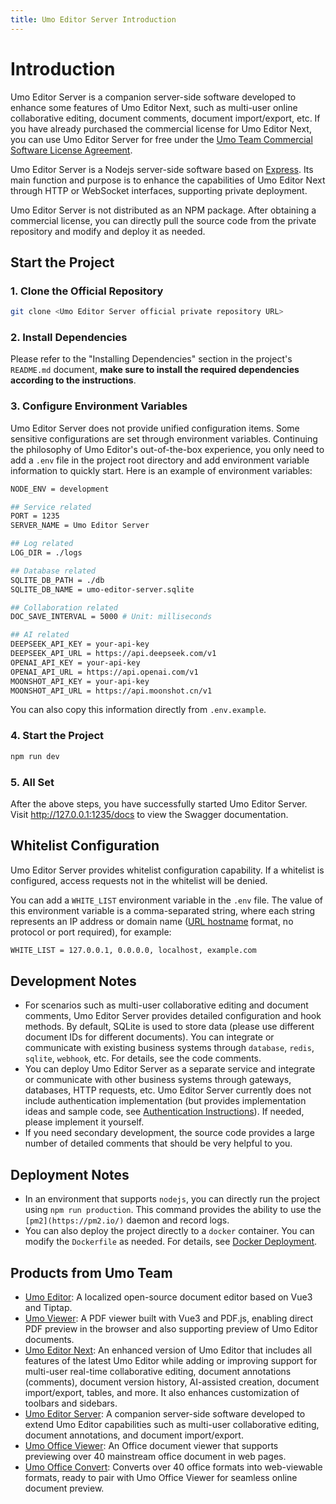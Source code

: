 ```yaml
---
title: Umo Editor Server Introduction
---
```


# Introduction

Umo Editor Server is a companion server-side software developed to enhance some features of Umo Editor Next, such as multi-user online collaborative editing, document comments, document import/export, etc. If you have already purchased the commercial license for Umo Editor Next, you can use Umo Editor Server for free under the [Umo Team Commercial Software License Agreement](license).

Umo Editor Server is a Nodejs server-side software based on [Express](https://expressjs.com/?hl=zh-CN). Its main function and purpose is to enhance the capabilities of Umo Editor Next through HTTP or WebSocket interfaces, supporting private deployment.

Umo Editor Server is not distributed as an NPM package. After obtaining a commercial license, you can directly pull the source code from the private repository and modify and deploy it as needed.

## Start the Project

### 1. Clone the Official Repository
```bash
git clone <Umo Editor Server official private repository URL>
```

### 2. Install Dependencies

Please refer to the "Installing Dependencies" section in the project's `README.md` document, **make sure to install the required dependencies according to the instructions**.

### 3. Configure Environment Variables

Umo Editor Server does not provide unified configuration items. Some sensitive configurations are set through environment variables. Continuing the philosophy of Umo Editor's out-of-the-box experience, you only need to add a `.env` file in the project root directory and add environment variable information to quickly start. Here is an example of environment variables:

```bash filename=".env"
NODE_ENV = development

## Service related
PORT = 1235
SERVER_NAME = Umo Editor Server

## Log related
LOG_DIR = ./logs

## Database related
SQLITE_DB_PATH = ./db
SQLITE_DB_NAME = umo-editor-server.sqlite

## Collaboration related
DOC_SAVE_INTERVAL = 5000 # Unit: milliseconds

## AI related
DEEPSEEK_API_KEY = your-api-key
DEEPSEEK_API_URL = https://api.deepseek.com/v1
OPENAI_API_KEY = your-api-key
OPENAI_API_URL = https://api.openai.com/v1
MOONSHOT_API_KEY = your-api-key
MOONSHOT_API_URL = https://api.moonshot.cn/v1
```

You can also copy this information directly from `.env.example`.

### 4. Start the Project

```sh npm2yarn
npm run dev
```

### 5. All Set
 
After the above steps, you have successfully started Umo Editor Server. Visit http://127.0.0.1:1235/docs to view the Swagger documentation.

## Whitelist Configuration

Umo Editor Server provides whitelist configuration capability. If a whitelist is configured, access requests not in the whitelist will be denied.

You can add a `WHITE_LIST` environment variable in the `.env` file. The value of this environment variable is a comma-separated string, where each string represents an IP address or domain name ([URL hostname](https://developer.mozilla.org/en-US/docs/Web/API/URL/hostname) format, no protocol or port required), for example:

```bash filename=".env"
WHITE_LIST = 127.0.0.1, 0.0.0.0, localhost, example.com
```

## Development Notes

- For scenarios such as multi-user collaborative editing and document comments, Umo Editor Server provides detailed configuration and hook methods. By default, SQLite is used to store data (please use different document IDs for different documents). You can integrate or communicate with existing business systems through `database`, `redis`, `sqlite`, `webhook`, etc. For details, see the code comments.
- You can deploy Umo Editor Server as a separate service and integrate or communicate with other business systems through gateways, databases, HTTP requests, etc. Umo Editor Server currently does not include authentication implementation (but provides implementation ideas and sample code, see [Authentication Instructions](./server/auth)). If needed, please implement it yourself.
- If you need secondary development, the source code provides a large number of detailed comments that should be very helpful to you.

## Deployment Notes
- In an environment that supports `nodejs`, you can directly run the project using `npm run production`. This command provides the ability to use the `[pm2](https://pm2.io/)` daemon and record logs.
- You can also deploy the project directly to a `docker` container. You can modify the `Dockerfile` as needed. For details, see [Docker Deployment](./server/docker).

## Products from Umo Team

- [Umo Editor](https://dev.umodoc.com/en/docs/editor): A localized open-source document editor based on Vue3 and Tiptap.
- [Umo Viewer](https://dev.umodoc.com/en/docs/viewer): A PDF viewer built with Vue3 and PDF.js, enabling direct PDF preview in the browser and also supporting preview of Umo Editor documents.
- [Umo Editor Next](https://dev.umodoc.com/en/docs/next): An enhanced version of Umo Editor that includes all features of the latest Umo Editor while adding or improving support for multi-user real-time collaborative editing, document annotations (comments), document version history, AI-assisted creation, document import/export, tables, and more. It also enhances customization of toolbars and sidebars.
- [Umo Editor Server](https://dev.umodoc.com/en/docs/server): A companion server-side software developed to extend Umo Editor capabilities such as multi-user collaborative editing, document annotations, and document import/export.
- [Umo Office Viewer](https://dev.umodoc.com/en/docs/office-viewer): An Office document viewer that supports previewing over 40 mainstream office document in web pages.
- [Umo Office Convert](https://dev.umodoc.com/en/docs/office-convert): Converts over 40 office formats into web-viewable formats, ready to pair with Umo Office Viewer for seamless online document preview.
